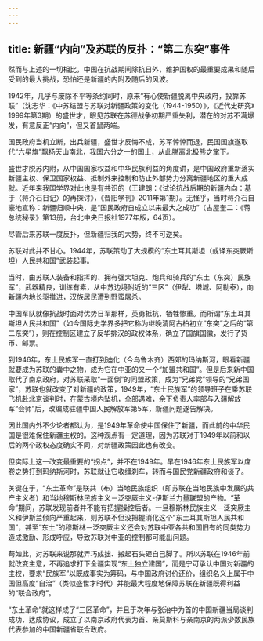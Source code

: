 ```yaml
---
---
---
```

title: 新疆“内向”及苏联的反扑：“第二东突”事件
---



然而与上述的一切相比，中国在抗战期间除抗日外，维护国权的最重要成果和随后受到的最大挑战，恐怕还是新疆的内附及随后的风波。

1942年，几乎与废除不平等条约同时，原来“有心使新疆脱离中央政府，投靠苏联”（沈志华：《中苏结盟与苏联对新疆政策的变化（1944-1950）》，《近代史研究》1999年第3期）的盛世才，眼见苏联在苏德战争初期严重失利，潜在的对苏不满爆发，有意反正“内向”，但又首鼠两端。

国民政府当机立断，出兵新疆，盛世才反悔不成，苏军悻悻而退，民国国旗遂取代“六星旗”飘扬天山南北，我国六分之一的国土，从此脱离北极熊之掌下。

盛世才脱苏内附，从中国国家权益和中华民族利益的角度讲，是中国政府重新落实新疆主权、保卫国家权益、抵制外来控制和防止外部势力分离新疆地区的重大成就。近年来我国学界对此也是有共识的（王建朗：《试论抗战后期的新疆内向：基于〈蒋介石日记〉的再探讨》，《晋阳学刊》2011年第1期）。无怪乎，当时蒋介石自豪地宣称：新疆归顺中央，是“国民政府自成立以来最大之成功”（古屋奎二：《蒋总统秘录》第13册，台北中央日报社1977年版，64页）。

尽管后来苏联一度反扑，但新疆归我的大势，终不可逆矣。

苏联对此并不甘心。1944年，苏联策动了大规模的“东土耳其斯坦（或译东突厥斯坦）人民共和国”武装起事。

当时，由苏联人装备和指挥的、拥有强大坦克、炮兵和骑兵的“东土（东突）民族军”，武器精良，训练有素，从中苏边境附近的“三区”（伊犁、塔城、阿勒泰），向新疆内地长驱推进，汉族居民遭到野蛮屠杀。

中国军队就像抗战时面对优势日军那样，英勇抵抗，牺牲惨重。而所谓“东土耳其斯坦人民共和国”（如今国际史学界多把它称为继晚清阿古柏初立“东突”之后的“第二东突”），则在控制区建立了反华排汉的政权体系，确立了国旗国徽，发行了货币、邮票。

到1946年，东土民族军一直打到迪化（今乌鲁木齐）西郊的玛纳斯河，眼看新疆就要成为苏联的囊中之物，成为它在中亚的又一个“加盟共和国”。但是后来新中国取代了南京政府，对苏联采取“一面倒”的同盟政策，成为“兄弟党”领导的“兄弟国家”，苏联也就改变了对新疆的政策，1949年，“东土民族军”的领导班子在乘苏联飞机赴北京谈判时，在蒙古境内坠机，全部遇难，余下负责人率部与入疆解放军“会师”后，改编成驻疆中国人民解放军第5军，新疆问题遂告解决。

因此国内外不少论者都认为，是1949年革命使中国保住了新疆，而此前的中华民国是很难保住新疆主权的。这种观点有一定道理，因为苏联对于1949年以前和以后的两个政权态度确实不同，对新疆政策因此也有改变。

但实际上这一改变最重要的“拐点”，并不在1949年。早在1946年东土民族军以席卷之势打到玛纳斯河时，苏联就让它收缰刹车，转而与国民党新疆政府和谈了。

关键在于，“东土革命”是联共（布）当地民族组织（即苏联在当地民族中发展的共产主义者）和当地穆斯林民族主义－泛突厥主义-伊斯兰力量联盟的产物。“革命”期间，苏联发现前者并不能有把握操控后者。一旦穆斯林民族主义－泛突厥主义和伊斯兰倾向严重起来，则苏联不但没把握消化这个“东土耳其斯坦人民共和国”，甚至“东土”的穆斯林－泛突厥主义还会对苏联中亚各共和国旧有的同类势力造成激励、形成呼应，导致苏联对中亚的控制都可能出问题。

苟如此，对苏联来说那就弄巧成拙、搬起石头砸自己脚了。所以苏联在1946年前就改变主意，不再追求打下全疆实现“东土独立建国”，而是宁可承认中国对新疆的主权，要求“民族军”以既成事实为筹码，与中国政府讨价还价，组织名义上属于中国但高度“自治”（类似盛世才时代）并能最大程度地保障苏联在新疆既得利益的“联合政府”。

“东土革命”就这样成了“三区革命”，并且于次年与张治中为首的中国新疆当局谈判成功，达成协议，成立了以南京政府代表为首、亲莫斯科与亲南京的两派少数民族代表参加的中国新疆省联合政府。